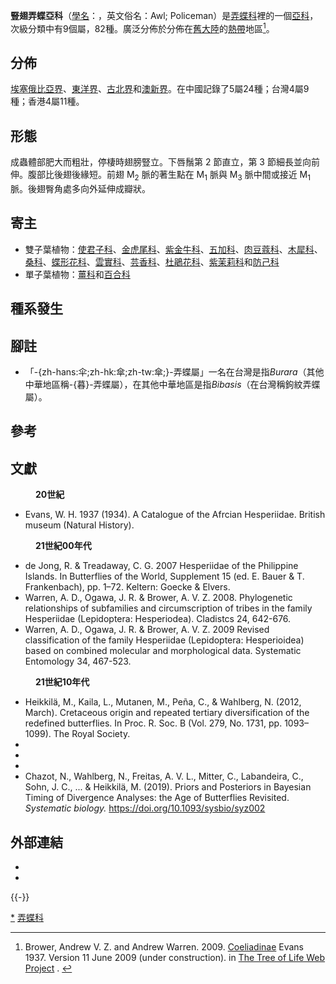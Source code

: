 {{NoteTA|G1=Butterfly}}
{{redirect2|-{大}-弄蝶亞科|舊式蝴蝶分類-{大}-弄蝶亞科 '''Megathyminae'''|大弄蝶屬 (Megathymus)}}
{{AutoTaxobox
| fossil_range ={{fossilrange|70|0|earliest=97.5}}白堊紀[[晚白堊世|晚白堊世]]至今<ref name=t2020>Toussaint, E. F., Chiba, H., Yago, M., Dexter, K. M., Warren, A. D., Storer, C., ... & Kawahara, A. Y. (2020). Afrotropics on the wing: phylogenomics and historical biogeography of awl and policeman skippers. Systematic Entomology. {{en}}</ref>
| image = Orange Awlet-Kakkayam.jpg
| image_width = 300px
| image_caption = [[橙翅暮弄蝶|橙翅暮弄蝶]] ''Burara jaina''
| taxon = Coeliadinae
| authority = Evans, 1937
| type genus = [[豎翅弄蝶屬|豎翅弄蝶屬]]<br>''Coeliades''
| type genus authority = Hübner, 1818
| diversity = 共80種
| diversity_link = 生物多樣性
| subdivision_ranks = 屬
| subdivision = 
* [[尖尾弄蝶屬|尖尾弄蝶屬]] ''Allora''
* [[尖翅弄蝶屬|尖翅弄蝶屬]] ''Badamia''
* -{zh-hans:[[傘弄蝶屬|伞弄蝶属]];zh-hk:[[傘弄蝶屬|傘弄蝶屬]];zh-tw:[[傘弄蝶屬|鉤紋弄蝶屬]];}- ''Bibasis''
* -{zh-hans:[[暮弄蝶屬|暮弄蝶属]];zh-hk:[[暮弄蝶屬|暮弄蝶屬]];zh-tw:[[暮弄蝶屬|傘弄蝶屬]];}- ''Burara''
* [[綠弄蝶屬|綠弄蝶屬]] ''Choaspes''
* [[豎翅弄蝶屬|豎翅弄蝶屬]] ''Coeliades''
* [[趾弄蝶屬|趾弄蝶屬]] ''Hasora''
* ''Tekliades''
* [[火冠弄蝶|火冠弄蝶屬]] ''Pyrrhochalcia''
| synonyms = 
* Ismeninae Mabille, 1879
* Rhopalocamptinae Evans 1937
}}

'''豎翅弄蝶亞科'''（[[學名|學名]]：{{lang|la|Coeliadinae}}，英文俗名：Awl; Policeman）是[[弄蝶科|弄蝶科]]裡的一個[[亞科|亞科]]，次級分類中有9個屬，82種。廣泛分佈於分佈在[[舊大陸|舊大陸]]的[[熱帶|熱帶]]地區<ref>Brower, Andrew V. Z. and Andrew Warren. 2009. [http://tolweb.org/Coeliadinae/12150/2009.06.11 Coeliadinae] {{Wayback|url=http://tolweb.org/Coeliadinae/12150/2009.06.11 |date=20180101140041 }} Evans 1937. Version 11 June 2009 (under construction).  in [http://tolweb.org/ The Tree of Life Web Project] {{Wayback|url=http://tolweb.org/ |date=20110515100516 }}. {{en}}</ref>。

== 分佈 ==
[[埃塞俄比亞界|埃塞俄比亞界]]、[[東洋界|東洋界]]、[[古北界|古北界]]和[[澳新界|澳新界]]。在中國記錄了5屬24種；台灣4屬9種；香港4屬11種。

== 形態 ==
成蟲體部肥大而粗壯，停棲時翅膀豎立。下唇鬚第 2 節直立，第 3 節細長並向前伸。腹部比後翅後緣短。前翅 M<sub>2</sub> 脈的著生點在 M<sub>1</sub> 脈與 M<sub>3</sub> 脈中間或接近 M<sub>1</sub> 脈。後翅臀角處多向外延伸成瓣狀。

== 寄主 ==
* 雙子葉植物：[[使君子科|使君子科]]、[[金虎尾科|金虎尾科]]、[[紫金牛科|紫金牛科]]、[[五加科|五加科]]、[[肉豆蔻科|肉豆蔻科]]、[[木犀科|木犀科]]、[[桑科|桑科]]、[[蝶形花科|蝶形花科]]、[[雲實科|雲實科]]、[[芸香科|芸香科]]、[[杜鵑花科|杜鵑花科]]、[[紫茉莉科|紫茉莉科]]和[[防己科|防己科]]
* 單子葉植物：[[薑科|薑科]]和[[百合科|百合科]]

== 種系發生 ==
{{clade
|label1='''豎翅弄蝶亞科'''|1={{clade
|1=[[尖尾弄蝶屬|尖尾弄蝶屬]] ''Allora'' <small>(2種)</small>
|2={{clade
|1={{clade
|1=[[尖翅弄蝶屬|尖翅弄蝶屬]] ''Badamia'' <small>(2種)</small>
|2={{clade
|1=''Tekliades ramanatek'' <small>(1種)</small>
|2={{clade
|1=[[綠弄蝶屬|綠弄蝶屬]] ''Choaspes'' <small>(8種)</small>
|2={{clade
|1=[[火冠弄蝶|火冠弄蝶屬]] ''Pyrrhochalcia'' <small>(1種)</small>
|2=[[豎翅弄蝶屬|豎翅弄蝶屬]] ''Coeliades'' <small>(18種)</small><br><small>=''Pyrrhiades''</small>}}}}}}}}
|2={{clade
|1={{clade
|1=-{zh-hans:[[傘弄蝶屬|伞弄蝶属]];zh-hk:[[傘弄蝶屬|傘弄蝶屬]];zh-tw:[[傘弄蝶屬|鉤紋弄蝶屬]];}- ''Bibasis'' <small>(4種)</small>
|2=-{zh-hans:[[暮弄蝶屬|暮弄蝶属]];zh-hk:[[暮弄蝶屬|暮弄蝶屬]];zh-tw:[[暮弄蝶屬|傘弄蝶屬]];}- ''Burara'' <small>(14種)</small>}}
|2=[[趾弄蝶屬|趾弄蝶屬]] ''Hasora'' <small>(32種)</small>}}}}}}}}

== 腳註 ==
* 「-{zh-hans:伞;zh-hk:傘;zh-tw:傘;}-弄蝶屬」一名在台灣是指''Burara''（其他中華地區稱-{暮}-弄蝶屬），在其他中華地區是指''Bibasis''（在台灣稱鉤紋弄蝶屬）。

== 參考 ==
{{reflist}}

== 文獻 ==
:'''20世紀'''
* Evans, W. H. 1937 (1934). A Catalogue of the Afrcian Hesperiidae. British museum (Natural History).
:'''21世紀00年代'''
* de Jong, R. & Treadaway, C. G. 2007 Hesperiidae of the Philippine Islands. In Butterflies of the World, Supplement 15 (ed. E. Bauer & T. Frankenbach), pp. 1–72. Keltern: Goecke & Elvers.
* Warren, A. D., Ogawa, J. R. & Brower, A. V. Z. 2008. Phylogenetic relationships of subfamilies and circumscription of tribes in the family Hesperiidae (Lepidoptera: Hesperiodea). Cladistcs 24, 642-676.
* Warren, A. D., Ogawa, J. R. & Brower, A. V. Z. 2009 Revised classification of the family Hesperiidae (Lepidoptera: Hesperioidea) based on combined molecular and morphological data. Systematic Entomology 34, 467-523.
:'''21世紀10年代'''
* Heikkilä, M., Kaila, L., Mutanen, M., Peña, C., & Wahlberg, N. (2012, March). Cretaceous origin and repeated tertiary diversification of the redefined butterflies. In Proc. R. Soc. B (Vol. 279, No. 1731, pp. 1093–1099). The Royal Society.
* {{Cite book | author = 徐堉峰 | title = 臺灣蝴蝶圖鑑．上【弄蝶、鳳蝶、粉蝶】 | location = 台灣 | publisher = 晨星出版有限公司 | date = 2013年2月10日 | ISBN = 9789861776705}}
* {{Cite book | author = 呂至堅, 陳建仁 | title = 蝴蝶生活史圖鑑 | location = 台灣 | publisher = 晨星出版有限公司 | date = 2014年3月23日 | ISBN = 9789861777849}}
* {{Cite book | author = 袁鋒, 袁向群, 薛國喜 | title = 中國動物誌 昆蟲綱 第五十五卷 鱗翅目 弄蝶科 | location = 中國 北京 | publisher = 科學出版社 | date = 2015 | ISBN = 9787030439147}}
* Chazot, N., Wahlberg, N., Freitas, A. V. L., Mitter, C., Labandeira, C., Sohn, J. C., ... & Heikkilä, M. (2019). Priors and Posteriors in Bayesian Timing of Divergence Analyses: the Age of Butterflies Revisited. ''Systematic biology.'' https://doi.org/10.1093/sysbio/syz002

== 外部連結 ==
* {{Commonscat-inline| Coeliadinae}}
* {{Wikispecies-inline| Coeliadinae}}
{{Taxonbar}}
{{-}}
{{蝴蝶分類}}
[[Category:豎翅弄蝶亞科|*]]
[[Category:弄蝶科|弄蝶科]]